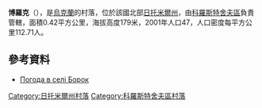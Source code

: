 {{coord|50|18|27|N|29|12|44|E|scale:30000|display=title}}

'''博羅克'''（{{lang-uk|Борок}}），是[[烏克蘭|烏克蘭]]的村落，位於該國北部[[日托米爾州|日托米爾州]]，由[[科羅斯特舍夫區|科羅斯特舍夫區]]負責管轄，面積0.42平方公里，海拔高度179米，2001年人口47，人口密度每平方公里112.71人。

==參考資料==
* [http://weather.in.ua/ua/zhitomirskaja/1858 Погода в селі Борок] {{Wayback|url=http://weather.in.ua/ua/zhitomirskaja/1858 |date=20111219151825 }}

{{DEFAULTSORT:Борок}}
[[Category:日托米爾州村落|Category:日托米爾州村落]]
[[Category:科羅斯特舍夫區村落|Category:科羅斯特舍夫區村落]]


{{Zhytomyr-geo-stub}}